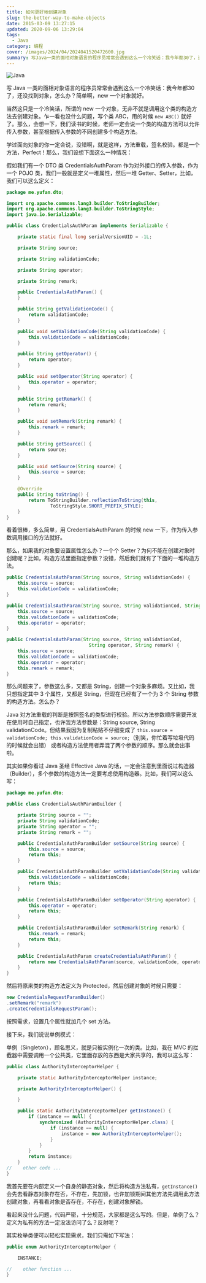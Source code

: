 ```yaml
---
title: 如何更好地创建对象
slug: the-better-way-to-make-objects
date: 2015-03-09 13:27:15
updated: 2020-09-06 13:29:04
tags:
  - Java
category: 编程
cover: /images/2024/04/2024041520472600.jpg
summary: 写Java一类的面相对象语言的程序员常常会遇到这么一个冷笑话：我今年都30了，还没找到对象，怎么办？简单啊，new 一个对象就好。
---
```


![Java](/images/2024/04/2024041520494100.jpg)

写 Java 一类的面相对象语言的程序员常常会遇到这么一个冷笑话：我今年都30了，还没找到对象，怎么办？简单啊，new 一个对象就好。

当然这只是一个冷笑话，所谓的 new 一个对象，无非不就是调用这个类的构造方法去创建对象。乍一看也没什么问题，写个类 ABC，用的时候 `new ABC()` 就好了。那么，会想一下，我们读书的时候，老师一定会说一个类的构造方法可以允许传入参数，甚至根据传入参数的不同创建多个构造方法。

学过面向对象的你一定会说，没错啊，就是这样，方法重载，签名校验。都是一个方法，Perfect！那么，我们设想下面这么一种情况：

假如我们有一个 DTO 类 CredentialsAuthParam 作为对外接口的传入参数，作为一个 POJO 类，我们一般就是定义一堆属性，然后一堆 Getter、Setter，比如，我们可以这么定义：

```java
package me.yufan.dto;

import org.apache.commons.lang3.builder.ToStringBuilder;
import org.apache.commons.lang3.builder.ToStringStyle;
import java.io.Serializable;

public class CredentialsAuthParam implements Serializable {

    private static final long serialVersionUID = -1L;

    private String source;

    private String validationCode;

    private String operator;

    private String remark;

    public CredentialsAuthParam() {
    }

    public String getValidationCode() {
        return validationCode;
    }

    public void setValidationCode(String validationCode) {
        this.validationCode = validationCode;
    }

    public String getOperator() {
        return operator;
    }

    public void setOperator(String operator) {
        this.operator = operator;
    }

    public String getRemark() {
        return remark;
    }

    public void setRemark(String remark) {
        this.remark = remark;
    }

    public String getSource() {
        return source;
    }

    public void setSource(String source) {
        this.source = source;
    }

    @Override
    public String toString() {
        return ToStringBuilder.reflectionToString(this,
                ToStringStyle.SHORT_PREFIX_STYLE);
    }
}
```

看着很棒，多么简单，用 CredentialsAuthParam 的时候 new 一下，作为传入参数调用接口的方法就好。

那么，如果我的对象要设置属性怎么办？一个个 Setter？为何不能在创建对象时创建呢？比如，构造方法里面指定参数？没错，然后我们就有了下面的一堆构造方法。

```java
public CredentialsAuthParam(String source, String validationCode) {
    this.source = source;
    this.validationCode = validationCode;
}

public CredentialsAuthParam(String source, String validationCod, String operator) {
    this.source = source;
    this.validationCode = validationCode;
    this.operator = operator;
}

public CredentialsAuthParam(String source, String validationCod,
                              String operator, String remark) {
    this.source = source;
    this.validationCode = validationCode;
    this.operator = operator;
    this.remark = remark;
}
```

那么问题来了，参数这么多，又都是 String，创建一个对象多麻烦。又比如，我只想指定其中 3 个属性，又都是 String，但现在已经有了一个为 3 个 String 参数的构造方法。怎么办？

Java 对方法重载的判断是按照签名的类型进行校验。所以方法参数顺序需要开发在使用时自己指定，也许我方法参数是：String source, String validationCode。但结果我因为复制粘贴不仔细变成了 `this.source = validationCode; this.validationCode = source;`（别笑，你忙着写垃圾代码的时候就会出错） 或者构造方法使用者弄混了两个参数的顺序。那么就会出事啦。

其实如果你看过 Java 圣经 Effective Java 的话，一定会注意到里面说过构造器（Builder），多个参数的构造方法一定要考虑使用构造器。比如，我们可以这么写：

```java
package me.yufan.dto;

public class CredentialsAuthParamBuilder {

    private String source = "";
    private String validationCode;
    private String operator = "";
    private String remark = "";

    public CredentialsAuthParamBuilder setSource(String source) {
        this.source = source;
        return this;
    }

    public CredentialsAuthParamBuilder setValidationCode(String validationCode) {
        this.validationCode = validationCode;
        return this;
    }

    public CredentialsAuthParamBuilder setOperator(String operator) {
        this.operator = operator;
        return this;
    }

    public CredentialsAuthParamBuilder setRemark(String remark) {
        this.remark = remark;
        return this;
    }

    public CredentialsAuthParam createCredentialsAuthParam() {
        return new CredentialsAuthParam(source, validationCode, operator, remark);
    }
}
```

然后将原来类的构造方法定义为 Protected，然后创建对象的时候只需要：

```java
new CredentialsRequestParamBuilder()
.setRemark("remark")
.createCredentialsRequestParam();
```

按照需求，设置几个属性就加几个 set 方法。

接下来，我们说说单例模式：

单例（Singleton），顾名思义，就是只被实例化一次的类。比如，我在 MVC 的拦截器中需要调用一个公共类，它里面存放的东西是大家共享的，我可以这么写：

```java
public class AuthorityInterceptorHelper {

    private static AuthorityInterceptorHelper instance;

    private AuthorityInterceptorHelper() {

    }

    public static AuthorityInterceptorHelper getInstance() {
        if (instance == null) {
            synchronized (AuthorityInterceptorHelper.class) {
                if (instance == null) {
                    instance = new AuthorityInterceptorHelper();
                }
            }
        }
        return instance;
    }
//    other code ...
}
```

我首先要在内部定义一个自身的静态对象，然后将构造方法私有，`getInstance()` 会先去看静态对象存在否，不存在，先加锁，也许加锁期间其他方法先调用此方法创建对象，再看看对象是否存在，不存在，创建对象解锁。

看起来没什么问题，代码严密，十分规范，大家都是这么写的。但是，单例了么？定义为私有的方法一定没法访问了么？反射呢？

其实枚举类便可以轻松实现需求，我们只需如下写法：

```java
public enum AuthorityInterceptorHelper {

    INSTANCE;

//    other function ...
}
```
